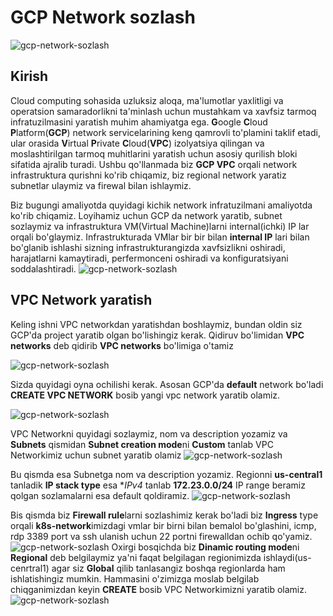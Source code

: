 
# GCP Network sozlash

![gcp-network-sozlash](/images/tutorials/cloud/gcp-network/banner.png)

## Kirish

Cloud computing sohasida uzluksiz aloqa, ma'lumotlar yaxlitligi va operatsion samaradorlikni ta'minlash uchun mustahkam va xavfsiz tarmoq infratuzilmasini yaratish muhim ahamiyatga ega. **G**oogle **C**loud **P**latform(**GCP**) network servicelarining keng qamrovli to'plamini taklif etadi, ular orasida **V**irtual **P**rivate **C**loud(**VPC**) izolyatsiya qilingan va moslashtirilgan tarmoq muhitlarini yaratish uchun asosiy qurilish bloki sifatida ajralib turadi. Ushbu qo'llanmada biz **GCP VPC** orqali network infrastruktura qurishni ko'rib chiqamiz, biz regional network yaratiz subnetlar ulaymiz va firewal bilan ishlaymiz.


Biz bugungi amaliyotda quyidagi kichik network infratuzilmani amaliyotda ko'rib chiqamiz. Loyihamiz uchun GCP da network yaratib, subnet sozlaymiz va infrastruktura VM(Virtual Machine)larni internal(ichki) IP lar orqali bo'glaymiz. Infrastrukturada VMlar bir bir bilan **internal IP** lari bilan bo'glanib ishlashi sizning infrastrukturangizda xavfsizlikni oshiradi, harajatlarni kamaytiradi, perfermonceni oshiradi va konfiguratsiyani soddalashtiradi.
![gcp-network-sozlash](/images/tutorials/cloud/gcp-network/vpc-architecture.png)

## VPC Network yaratish

Keling ishni VPC networkdan yaratishdan boshlaymiz, bundan oldin siz GCP'da project yaratib olgan bo'lishingiz kerak. Qidiruv bo'limidan **VPC networks** deb qidirib **VPC networks** bo'limiga o'tamiz

![gcp-network-sozlash](/images/tutorials/cloud/gcp-network/gcp1.png)

Sizda quyidagi oyna ochilishi kerak. Asosan GCP'da **default** network bo'ladi **CREATE VPC NETWORK** bosib yangi vpc network yaratib olamiz.

![gcp-network-sozlash](/images/tutorials/cloud/gcp-network/gcp2.png)

VPC Networkni quyidagi sozlaymiz, nom va description yozamiz va **Subnets** qismidan **Subnet creation mode**ni **Custom** tanlab VPC Networkimiz uchun subnet yaratib olamiz 
![gcp-network-sozlash](/images/tutorials/cloud/gcp-network/vpc1.png)

Bu qismda esa Subnetga nom va description yozamiz. Regionni **us-central1** tanladik **IP stack type** esa **IPv4* tanlab **172.23.0.0/24** IP range beramiz qolgan sozlamalarni esa default qoldiramiz.
![gcp-network-sozlash](/images/tutorials/cloud/gcp-network/vpc2.png)

Bis qismda biz **Firewall rule**larni sozlashimiz kerak bo'ladi biz **Ingress** type orqali **k8s-network**imizdagi vmlar bir birni bilan bemalol bo'glashini, icmp, rdp 3389 port va ssh ulanish uchun 22 portni firewalldan ochib qo'yamiz.
![gcp-network-sozlash](/images/tutorials/cloud/gcp-network/vpc3.png)
Oxirgi bosqichda biz **Dinamic routing mode**ni **Regional** deb belgilaymiz ya'ni faqat belgilagan regionimizda ishlaydi(us-cenrtral1) agar siz **Global** qilib tanlasangiz boshqa regionlarda ham ishlatishingiz mumkin. Hammasini o'zimizga moslab belgilab chiqganimizdan keyin **CREATE** bosib VPC Networkimizni yaratib olamiz.
![gcp-network-sozlash](/images/tutorials/cloud/gcp-network/vpc4.png)